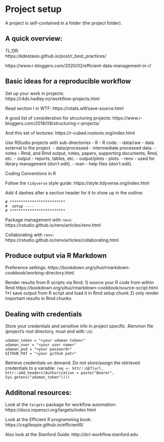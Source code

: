 # Project setup

A project is self-contained in a folder (the project folder).

## A quick overview:

TL;DR:\
https://kdestasio.github.io/post/r_best_practices/

https://www.r-bloggers.com/2020/02/efficient-data-management-in-r/

## Basic ideas for a reproducible workflow

Set up your work in projects:\
https://r4ds.hadley.nz/workflow-projects.html

Read section I in WTF: https://rstats.wtf/save-source.html

A good list of consideration for structuring projects: https://www.r-bloggers.com/2018/08/structuring-r-projects/

And this set of lectures: https://r-cubed.rostools.org/index.html

Use RStudio projects with sub-directories - R - R code. - data/raw - data external to the project. - data/processed - intermediate processed data. - notes - Rmd, and Rmd output, notes, papers, supporting documents, Rmd, etc. - output - reports, tables, etc. - output/plots - plots. - renv - used for library management (don't edit). - man - help files (don't edit).

Coding Conventions in R

Follow the `tidyverse` style guide: https://style.tidyverse.org/index.html

Add 4 dashes after a section header for it to show up in the outline:

```         
# *************************
#  setup ----
# *************************
```

Package management with `renv`: https://rstudio.github.io/renv/articles/renv.html

Collaborating with `renv`: https://rstudio.github.io/renv/articles/collaborating.html

## Produce output via R Markdown

Preference settings: https://bookdown.org/yihui/rmarkdown-cookbook/working-directory.html

Render results from R scripts via Rmd: 1) source your R code from within Rmd https://bookdown.org/yihui/rmarkdown-cookbook/source-script.html 1\*) save output from R script and load it in Rmd setup chunk 2) only render important results in Rmd chunks

## Dealing with credentials

Store your credentials and sensitive info in project specific .Renviron file (project's root directory, must end with `\n`):

```         
udaman_token = "<your udaman token>"
udaman_user = "<your user name>"
udaman_pwd = "<your password>"
GITHUB_PAT = "<your github pat>"
```

Retrieve credentials on demand. Do not store/assign the retrieved credentials to a variable: `req <- httr::GET(url, httr::add_headers(Authorization = paste("Bearer", Sys.getenv("udaman_token"))))`

## Additonal resources:

Look at the `targets` package for workflow automation: https://docs.ropensci.org/targets/index.html

Look at the Efficient R programming book: https://csgillespie.github.io/efficientR/

Also look at the Stanford Guide: http://dcl-workflow.stanford.edu
